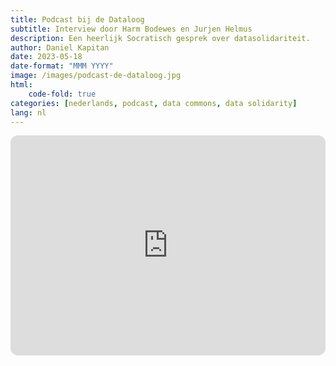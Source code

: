 ```yaml
---
title: Podcast bij de Dataloog
subtitle: Interview door Harm Bodewes en Jurjen Helmus
description: Een heerlijk Socratisch gesprek over datasolidariteit.
author: Daniel Kapitan
date: 2023-05-18
date-format: "MMM YYYY"
image: /images/podcast-de-dataloog.jpg
html:
    code-fold: true
categories: [nederlands, podcast, data commons, data solidarity]
lang: nl
---
```



```{=html}
<iframe style="border-radius:12px" src="https://open.spotify.com/embed/episode/5tUgUIgcV3K0rQVD331C1w?utm_source=generator" width="100%" height="352" frameBorder="0" allowfullscreen="" allow="autoplay; clipboard-write; encrypted-media; fullscreen; picture-in-picture" loading="lazy"></iframe>
```